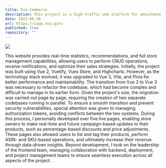 ```yaml
---
title: Eva Commerce
description: This project is a high-traffic web platform for omnichannel marketplaces like Amazon, providing real-time statistics, recommendations, and full store management.
date: 2023-06-10
url: https://iapp.eva.guru
published: true
repository: ""
---
```


[![](https://unkey.dev/images/landing/app.png)](https://unkey.dev)

This website provides real-time statistics, recommendations, and full store management capabilities, allowing users to perform CRUD operations, receive notifications, and optimize their sales strategies.
Initially, the project was built using Vue 2, Vuetify, Vuex Store, and Highcharts. However, as the technology stack evolved, it was upgraded to Vue 3, Vite, and Pinia for better performance and maintainability. The transition from Vue 2 to Vue 3 was necessary to refactor the codebase, which had become complex and difficult to manage in its earlier form. Given the project's size, the migration was carried out page by page, requiring the creation of two separate codebases running in parallel. To ensure a smooth transition and prevent security vulnerabilities, special attention was given to managing authorization tokens, avoiding conflicts between the two systems.
During this process, I personally developed over five live pages, enabling store owners to make real-time and future campaign-based updates to their products, such as percentage-based discounts and price adjustments. These pages also allowed users to list and tag their products, perform ASIN- and SKU-based operations, and ultimately increase their revenue through data-driven insights.
Beyond development, I took on the leadership of the frontend team, managing collaboration with backend, deployment, and project management teams to ensure seamless execution across all aspects of the project.

